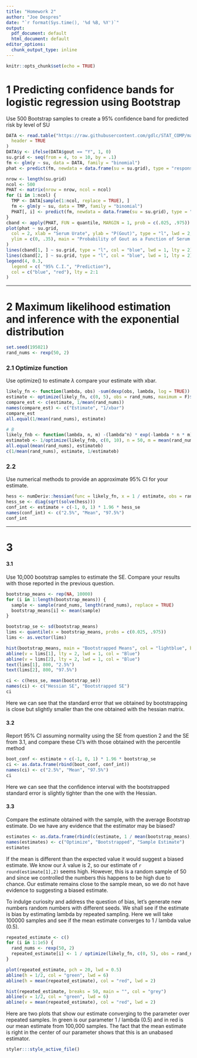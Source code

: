 ```yaml
---
title: "Homework 2"
author: "Joe Despres"
date: "`r format(Sys.time(), '%d %B, %Y')`"
output:
  pdf_document: default
  html_document: default
editor_options:
  chunk_output_type: inline
---
```


```r
knitr::opts_chunk$set(echo = TRUE)
```

# 1 Predicting confidence bands for logistic regression using Bootstrap
Use 500 Bootstrap samples to create a 95% confidence band for predicted risk by level of SU
```r
DATA <- read.table("https://raw.githubusercontent.com/gdlc/STAT_COMP/master/goutData.txt",
  header = TRUE
)
DATA$y <- ifelse(DATA$gout == "Y", 1, 0)
su.grid <- seq(from = 4, to = 10, by = .1)
fm <- glm(y ~ su, data = DATA, family = "binomial")
phat <- predict(fm, newdata = data.frame(su = su.grid), type = "response")

nrow <- length(su.grid)
ncol <- 500
PHAT <- matrix(nrow = nrow, ncol = ncol)
for (i in 1:ncol) {
  TMP <- DATA[sample(1:ncol, replace = TRUE), ]
  fm <- glm(y ~ su, data = TMP, family = "binomial")
  PHAT[, i] <- predict(fm, newdata = data.frame(su = su.grid), type = "response")
}
cband <- apply(PHAT, FUN = quantile, MARGIN = 1, prob = c(.025, .975))
plot(phat ~ su.grid,
  col = 2, xlab = "Serum Urate", ylab = "P(Gout)", type = "l", lwd = 2,
  ylim = c(0, .35), main = "Probability of Gout as a Function of Serum Urate Levels"
)
lines(cband[1, ] ~ su.grid, type = "l", col = "blue", lwd = 1, lty = 2)
lines(cband[2, ] ~ su.grid, type = "l", col = "blue", lwd = 1, lty = 2)
legend(4, 0.3,
  legend = c( "95% C.I.", "Prediction"),
  col = c("blue", "red"), lty = 2:1
)
```


------------------------------------------------------------------------

# 2 Maximum likelihood estimation and inference with the exponential distribution

```r
set.seed(195021)
rand_nums <- rexp(50, 2)
```

### 2.1 Optimize function

Use optimize() to estimate $\lambda$ compare your estimate with xbar.

```r
likely_fn <- function(lambda, obs) -sum(dexp(obs, lambda, log = TRUE))
estimate <- optimize(likely_fn, c(0, 5), obs = rand_nums, maximum = F)$minimum
compare_est <- c(estimate, 1/mean(rand_nums))
names(compare_est) <- c("Estimate", "1/xbar")
compare_est
all.equal(1/mean(rand_nums), estimate)
```

```r
# B
likely_fnb <- function(lambda, n, m) -(lambda^n) * exp(-lambda * n * m)
estimateb <- 1/optimize(likely_fnb, c(0, 10), n = 50, m = mean(rand_nums), maximum = F)$minimum
all.equal(mean(rand_nums), estimateb)
c(1/mean(rand_nums), estimate, 1/estimateb)
```

### 2.2

Use numerical methods to provide an approximate 95% CI for your estimate.

```r
hess <- numDeriv::hessian(func = likely_fn, x = 1 / estimate, obs = rand_nums)
hess_se <- diag(sqrt(solve(hess)))
conf_int <- estimate + c(-1, 0, 1) * 1.96 * hess_se
names(conf_int) <- c("2.5%", "Mean", "97.5%")
conf_int
```

------------------------------------------------------------------------

# 3

#### 3.1

Use 10,000 bootstrap samples to estimate the SE. Compare your results with those reported in the previous question.

```r
bootstrap_means <- rep(NA, 10000)
for (i in 1:length(bootstrap_means)) {
  sample <- sample(rand_nums, length(rand_nums), replace = TRUE)
  bootstrap_means[i] <- mean(sample)
}

bootstrap_se <- sd(bootstrap_means)
lims <- quantile(x = bootstrap_means, probs = c(0.025, .975))
lims <- as.vector(lims)

hist(bootstrap_means, main = "Bootstrapped Means", col = "lightblue", breaks = 30)
abline(v = lims[1], lty = 2, lwd = 1, col = "Blue")
abline(v = lims[2], lty = 2, lwd = 1, col = "Blue")
text(lims[1], 800, "2.5%")
text(lims[2], 800, "97.5%")
```

```r
ci <- c(hess_se, mean(bootstrap_se))
names(ci) <- c("Hessian SE", "Bootstrapped SE")
ci
```

Here we can see that the standard error that we obtained by bootstrapping is close but slightly smaller than the one obtained with the hessian matrix. 

#### 3.2
Report 95% CI assuming normality using the SE from question 2 and the SE from 3.1, and compare these CI's with those obtained with the percentile method

```r
boot_conf <- estimate + c(-1, 0, 1) * 1.96 * bootstrap_se
ci <- as.data.frame(rbind(boot_conf, conf_int))
names(ci) <- c("2.5%", "Mean", "97.5%")
ci
```
Here we can see that the confidence interval with the bootstrapped standard error is slightly tighter than the one with the Hessian. 

#### 3.3

Compare the estimate obtained with the sample, with the average Bootstrap estimate. Do we have any evidence that the estimator may be biased?

```r
estimates <- as.data.frame(rbind(c(estimate, 1 / mean(bootstrap_means), 1 / mean(rand_nums))))
names(estimates) <- c("Optimize", "Bootstrapped", "Sample Estimate")
estimates
```

If the mean is different than the expected value it would suggest a biased estimate. We know our $\lambda$ value is 2, so our estimate of `r round(estimate[1],2)` seems high. However, this is a random sample of 50 and since we controlled the numbers this happens to be high due to chance. Our estimate remains close to the sample mean, so we do not have evidence to suggesting a biased estimate. 

To indulge curiosity and address the question of bias, let's generate new numbers random numbers with different seeds. We shall see if the estimate is bias by estimating lambda by repeated sampling. Here we will take 100000 samples and see if the mean estimate converges to 1 / lambda value (0.5). 

```r
repeated_estimate <- c()
for (i in 1:1e5) {
  rand_nums <- rexp(50, 2)
  repeated_estimate[i] <- 1 / optimize(likely_fn, c(0, 5), obs = rand_nums)$minimum
}
```

```r
plot(repeated_estimate, pch = 20, lwd = 0.5)
abline(h = 1/2, col = "green", lwd = 6)
abline(h = mean(repeated_estimate), col = "red", lwd = 2)

hist(repeated_estimate, breaks = 50, main = "", col = "grey")
abline(v = 1/2, col = "green", lwd = 6)
abline(v = mean(repeated_estimate), col = "red", lwd = 2)
```
Here are two plots that show our estimate converging to the parameter over repeated samples. In green is our parameter 1 / lambda (0.5) and in red is our mean estimate from 100,000 samples. The fact that the mean estimate is right in the center of our parameter shows that this is an unabased estimator. 
<!-- _-_-_-_-_-_-_-_-_-_-_-_-_-_-_-_-_-_-_-_-_-_-_-_-_-_-_-_-_-_-_-_-_-_-_-_- -->

```r
styler:::style_active_file()
```
